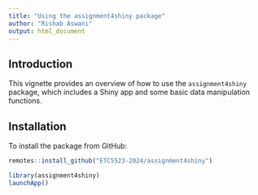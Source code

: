 ```yaml
---
title: "Using the assignment4shiny package"
author: "Rishab Aswani"
output: html_document
---
```


## Introduction

This vignette provides an overview of how to use the `assignment4shiny` package, which includes a Shiny app and some basic data manipulation functions.

## Installation

To install the package from GitHub:

```r
remotes::install_github("ETC5523-2024/assignment4shiny")
```


```r
library(assignment4shiny)
launchApp()

```






